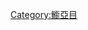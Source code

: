 {{Catnav|頁面分類|自然科学|……|动物|……|鱼类|……|䲗亞目}}
{{Catnav|頁面分類|...|輻鰭魚綱|鲈形目|䲗亞目}}
{{Catmore}}
{{Commonscat|Callionymidae}}

[[Category:䲗亞目|Category:䲗亞目]]